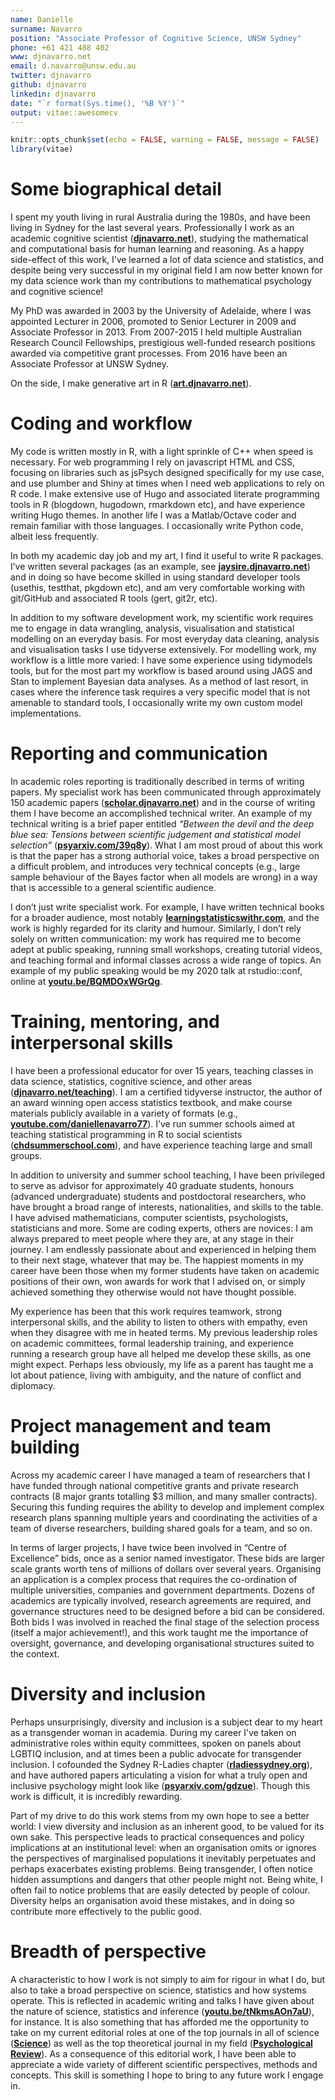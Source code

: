 ```yaml
---
name: Danielle
surname: Navarro
position: "Associate Professor of Cognitive Science, UNSW Sydney"
phone: +61 421 488 402
www: djnavarro.net
email: d.navarro@unsw.edu.au
twitter: djnavarro
github: djnavarro
linkedin: djnavarro
date: "`r format(Sys.time(), '%B %Y')`"
output: vitae::awesomecv
---
```


```r
knitr::opts_chunk$set(echo = FALSE, warning = FALSE, message = FALSE)
library(vitae)
```

# Some biographical detail

I spent my youth living in rural Australia during the 1980s, and have been living in Sydney for the last several years. Professionally I work as an academic cognitive scientist ([**djnavarro.net**](https://djnavarro.net)), studying the mathematical and computational basis for human learning and reasoning. As a happy side-effect of this work, I've learned a lot of data science and statistics, and despite being very successful in my original field I am now better known for my data science work than my contributions to mathematical psychology and cognitive science!

My PhD was awarded in 2003 by the University of Adelaide, where I was appointed Lecturer in 2006, promoted to Senior Lecturer in 2009 and Associate Professor in 2013. From 2007-2015 I held multiple Australian Research Council Fellowships, prestigious well-funded research positions awarded via competitive grant processes. From 2016 have been an Associate Professor at UNSW Sydney. 

On the side, I make generative art in R ([**art.djnavarro.net**](https://art.djnavarro.net)).

# Coding and workflow

My code is written mostly in R, with a light sprinkle of C++ when speed is necessary. For web programming I rely on javascript HTML and CSS, focusing on libraries such as jsPsych designed specifically for my use case, and use plumber and Shiny at times when I need web applications to rely on R code. I make extensive use of Hugo and associated literate programming tools in R (blogdown, hugodown, rmarkdown etc), and have experience writing Hugo themes. In another life I was a Matlab/Octave coder and remain familiar with those languages. I occasionally write Python code, albeit less frequently.

In both my academic day job and my art, I find it useful to write R packages. I've written several packages (as an example, see [**jaysire.djnavarro.net**](https://jaysire.djnavarro.net/)) and in doing so have become skilled in using standard developer tools (usethis, testthat, pkgdown etc), and am very comfortable working with git/GitHub and associated R tools (gert, git2r, etc). 

In addition to my software development work, my scientific work requires me to engage in data wrangling, analysis, visualisation and statistical modelling on an everyday basis. For most everyday data cleaning, analysis and visualisation tasks I use tidyverse extensively. For modelling work, my workflow is a little more varied: I have some experience using tidymodels tools, but for the most part my workflow is based around using JAGS and Stan to implement Bayesian data analyses. As a method of last resort, in cases where the inference task requires a very specific model that is not amenable to standard tools, I occasionally write my own custom model implementations.

# Reporting and communication

In academic roles reporting is traditionally described in terms of writing papers. My specialist work has been communicated through approximately 150 academic papers ([**scholar.djnavarro.net**](http://scholar.djnavarro.net)) and in the course of writing them I have become an accomplished technical writer. An example of my technical writing is a brief paper entitled *"Between the devil and the deep blue sea: Tensions between scientific judgement and statistical model selection"* ([**psyarxiv.com/39q8y**](https://psyarxiv.com/39q8y/)). What I am most proud of about this work is that the paper has a strong authorial voice, takes a broad perspective on a difficult problem, and introduces very technical concepts (e.g., large sample behaviour of the Bayes factor when all models are wrong) in a way that is accessible to a general scientific audience. 

I don't just write specialist work. For example, I have written technical books for a broader audience, most notably  [**learningstatisticswithr.com**](https://learningstatisticswithr.com), and the work is highly regarded for its clarity and humour. Similarly, I don't rely solely on written communication: my work has required me to become adept at public speaking, running small workshops, creating tutorial videos, and teaching formal and informal classes across a wide range of topics. An example of my public speaking would be my 2020 talk at rstudio::conf, online at [**youtu.be/BQMDOxWGrQg**](https://youtu.be/BQMDOxWGrQg).


# Training, mentoring, and interpersonal skills

I have been a professional educator for over 15 years, teaching classes in data science, statistics, cognitive science, and other areas ([**djnavarro.net/teaching**](https://djnavarro.net/teaching/)). I am a certified tidyverse instructor, the author of an award winning open access statistics textbook, and make course materials publicly available in a variety of formats (e.g., [**youtube.com/daniellenavarro77**](https://www.youtube.com/daniellenavarro77)). I've run summer schools aimed at teaching statistical programming in R to social scientists ([**chdsummerschool.com**](https://chdsummerschool.com/)), and have experience teaching large and small groups. 

In addition to university and summer school teaching, I have been privileged to serve as advisor for approximately 40 graduate students, honours (advanced undergraduate) students and postdoctoral researchers, who have brought a broad range of interests, nationalities, and skills to the table. I have advised mathematicians, computer scientists, psychologists, statisticians and more. Some are coding experts, others are novices: I am always prepared to meet people where they are, at any stage in their journey. I am endlessly passionate about and experienced in helping them to their next stage, whatever that may be. The happiest moments in my career have been those when my former students have taken on academic positions of their own, won awards for work that I advised on, or simply achieved something they otherwise would not have thought possible.

My experience has been that this work requires teamwork, strong interpersonal skills, and the ability to listen to others with empathy, even when they disagree with me in heated terms. My previous leadership roles on academic committees, formal leadership training, and experience running a research group have all helped me develop these skills, as one might expect. Perhaps less obviously, my life as a parent has taught me a lot about patience, living with ambiguity, and the nature of conflict and diplomacy.

# Project management and team building

Across my academic career I have managed a team of researchers that I have funded through national competitive grants and private research contracts (8 major grants totalling $3 million, and many smaller contracts). Securing this funding requires the ability to develop and implement complex research plans spanning multiple years and coordinating the activities of a team of diverse researchers, building shared goals for a team, and so on. 

In terms of larger projects, I have twice been involved in "Centre of Excellence" bids, once as a senior named investigator. These bids are larger scale grants worth tens of millions of dollars over several years. Organising an application is a complex process that requires the co-ordination of multiple universities, companies and government departments. Dozens of academics are typically involved, research agreements are required, and governance structures need to be designed before a bid can be considered. Both bids I was involved in reached the final stage of the selection process (itself a major achievement!), and this work taught me the importance of oversight, governance, and developing organisational structures suited to the context.

# Diversity and inclusion

Perhaps unsurprisingly, diversity and inclusion is a subject dear to my heart as a transgender woman in academia. During my career I've taken on administrative roles within equity committees, spoken on panels about LGBTIQ inclusion, and at times been a public advocate for transgender inclusion. I cofounded the Sydney R-Ladies chapter ([**rladiessydney.org**](https://rladiessydney.org/)), and have authored papers articulating a vision for what a truly open and inclusive psychology might look like ([**psyarxiv.com/gdzue**](https://psyarxiv.com/gdzue)). Though this work is difficult, it is incredibly rewarding.

Part of my drive to do this work stems from my own hope to see a better world: I view diversity and inclusion as an inherent good, to be valued for its own sake. This perspective leads to practical consequences and policy implications at an institutional level: when an organisation omits or ignores the perspectives of marginalised populations it inevitably perpetuates and perhaps exacerbates existing problems. Being transgender, I often notice hidden assumptions and dangers that other people might not. Being white, I often fail to notice problems that are easily detected by people of colour. Diversity helps an organisation avoid these mistakes, and in doing so contribute more effectively to the public good. 

# Breadth of perspective

A characteristic to how I work is not simply to aim for rigour in what I do, but also to take a broad perspective on science, statistics and how systems operate. This is reflected in academic writing and talks I have given about the nature of science, statistics and inference ([**youtu.be/tNkmsAOn7aU**](https://youtu.be/tNkmsAOn7aU)), for instance. It is also something that has afforded me the opportunity to take on my current editorial roles at one of the top journals in all of science ([**Science**](https://www.sciencemag.org/)) as well as the top theoretical journal in my field ([**Psychological Review**](https://www.apa.org/pubs/journals/rev/)). As a consequence of this editorial work, I have been able to appreciate a wide variety of different scientific perspectives, methods and concepts. This skill is something I hope to bring to any future work I engage in.



<!-- # Education -->

<!-- ```{r} -->
<!-- library(tibble) -->
<!-- tribble( -->
<!--   ~ Degree, ~ Year, ~ Institution, ~ Where, -->
<!--   "Informal studies", "1889-91", "Flying University", "Warsaw, Poland", -->
<!--   "Master of Physics", "1893", "Sorbonne Université", "Paris, France", -->
<!--   "Master of Mathematics", "1894", "Sorbonne Université", "Paris, France" -->
<!-- ) %>%  -->
<!--   detailed_entries(Degree, Year, Institution, Where) -->
<!-- ``` -->

<!-- # Nobel Prizes -->

<!-- ```{r} -->
<!-- tribble( -->
<!--   ~Year, ~Type, ~Desc, -->
<!--   1903, "Physics", "Awarded for her work on radioactivity with Pierre Curie and Henri Becquerel", -->
<!--   1911, "Chemistry", "Awarded for the discovery of radium and polonium" -->
<!-- ) %>%  -->
<!--   brief_entries( -->
<!--     glue::glue("Nobel Prize in {Type}"), -->
<!--     Year,  -->
<!--     Desc -->
<!--   ) -->
<!-- ``` -->

<!-- # Publications -->

<!-- ```{r} -->
<!-- library(dplyr) -->
<!-- knitr::write_bib(c("vitae", "tibble"), "packages.bib") -->

<!-- bibliography_entries("packages.bib") %>% -->
<!--   arrange(desc(author$family), issued) -->
<!-- ``` -->

